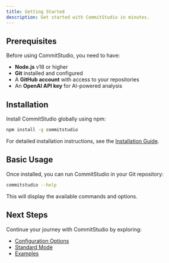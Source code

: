 ```yaml
---
title: Getting Started
description: Get started with CommitStudio in minutes.
---
```


## Prerequisites

Before using CommitStudio, you need to have:

- **Node.js** v18 or higher
- **Git** installed and configured
- A **GitHub account** with access to your repositories
- An **OpenAI API key** for AI-powered analysis

## Installation

Install CommitStudio globally using npm:

```bash
npm install -g commitstudio
```

For detailed installation instructions, see the [Installation Guide](/docs/1-getting-started/installation).

## Basic Usage

Once installed, you can run CommitStudio in your Git repository:

```bash
commitstudio --help
```

This will display the available commands and options.

## Next Steps

Continue your journey with CommitStudio by exploring:

- [Configuration Options](/docs/3-configuration/options)
- [Standard Mode](/docs/2-usage/standard-mode)
- [Examples](/docs/2-usage/examples)
